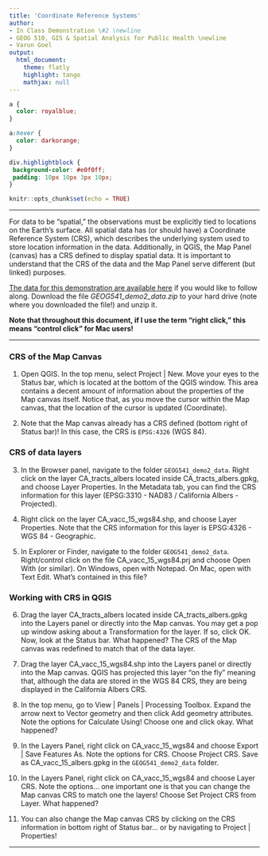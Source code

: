 ```yaml
---
title: 'Coordinate Reference Systems'
author:
- In Class Demonstration \#2 \newline
- GEOG 510, GIS & Spatial Analysis for Public Health \newline
- Varun Goel
output:
  html_document:
    theme: flatly
    highlight: tango
    mathjax: null
---
```


```css
a {
  color: royalblue;
}

a:hover {
  color: darkorange;
}

div.highlightblock { 
 background-color: #e0f0ff; 
 padding: 10px 10px 3px 10px;
}
```

```r
knitr::opts_chunk$set(echo = TRUE)
```

------------------------------------------------------------------------

For data to be "spatial," the observations must be explicitly tied to locations on the Earth's surface. All spatial data has (or should have) a Coordinate Reference System (CRS), which describes the underlying system used to store location information in the data. Additionally, in QGIS, the Map Panel (canvas) has a CRS defined to display spatial data. It is important to understand that the CRS of the data and the Map Panel serve different (but linked) purposes.

[The data for this demonstration are available here](https://drive.google.com/file/d/1hCXio7-WU2OjsrRVsqx7lAo_Fr68e0oz/view?usp=sharing){target="_blank"} if you would like to follow along. Download the file *GEOG541_demo2_data.zip* to your hard drive (note where you downloaded the file!) and unzip it.

**Note that throughout this document, if I use the term "right click," this means "control click" for Mac users!**

------------------------------------------------------------------------

### CRS of the Map Canvas

1.  Open QGIS. In the top menu, select Project \| New. Move your eyes to the Status bar, which is located at the bottom of the QGIS window. This area contains a decent amount of information about the properties of the Map canvas itself. Notice that, as you move the cursor within the Map canvas, that the location of the cursor is updated (Coordinate).

2.  Note that the Map canvas already has a CRS defined (bottom right of Status bar)! In this case, the CRS is `EPSG:4326` (WGS 84).

### CRS of data layers

3.  In the Browser panel, navigate to the folder `GEOG541_demo2_data`. Right click on the layer CA_tracts_albers located inside CA_tracts_albers.gpkg, and choose Layer Properties. In the Metadata tab, you can find the CRS information for this layer (EPSG:3310 - NAD83 / California Albers - Projected).

4.  Right click on the layer CA_vacc_15_wgs84.shp, and choose Layer Properties. Note that the CRS information for this layer is EPSG:4326 - WGS 84 - Geographic.

5.  In Explorer or Finder, navigate to the folder `GEOG541_demo2_data`. Right/control click on the file CA_vacc_15_wgs84.prj and choose Open With (or similar). On Windows, open with Notepad. On Mac, open with Text Edit. What's contained in this file?

### Working with CRS in QGIS

6.  Drag the layer CA_tracts_albers located inside CA_tracts_albers.gpkg into the Layers panel or directly into the Map canvas. You may get a pop up window asking about a Transformation for the layer. If so, click OK. Now, look at the Status bar. What happened? The CRS of the Map canvas was redefined to match that of the data layer.

7.  Drag the layer CA_vacc_15_wgs84.shp into the Layers panel or directly into the Map canvas. QGIS has projected this layer "on the fly" meaning that, although the data are stored in the WGS 84 CRS, they are being displayed in the California Albers CRS.

8.  In the top menu, go to View \| Panels \| Processing Toolbox. Expand the arrow next to Vector geometry and then click Add geometry attributes. Note the options for Calculate Using! Choose one and click okay. What happened?

9.  In the Layers Panel, right click on CA_vacc_15_wgs84 and choose Export \| Save Features As. Note the options for CRS. Choose Project CRS. Save as CA_vacc_15_albers.gpkg in the `GEOG541_demo2_data` folder.

10. In the Layers Panel, right click on CA_vacc_15_wgs84 and choose Layer CRS. Note the options... one important one is that you can change the Map canvas CRS to match one the layers! Choose Set Project CRS from Layer. What happened?

11. You can also change the Map canvas CRS by clicking on the CRS information in bottom right of Status bar... or by navigating to Project \| Properties!

------------------------------------------------------------------------
